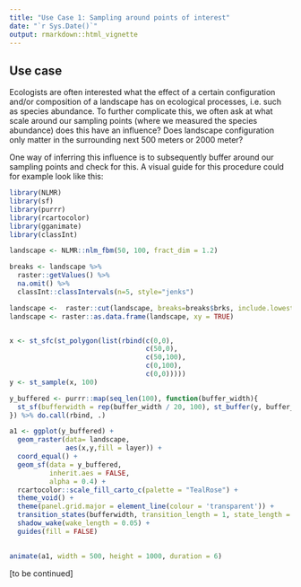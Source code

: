 ```yaml
---
title: "Use Case 1: Sampling around points of interest"
date: "`r Sys.Date()`"
output: rmarkdown::html_vignette
---
```


## Use case
Ecologists are often interested what the effect of a certain configuration and/or composition of a landscape has on ecological processes, i.e. such as species abundance. To further complicate this, we often ask at what scale around our sampling points (where we measured the species abundance) does this have an influence? Does landscape configuration only matter in the surrounding next 500 meters or 2000 meter? 

One way of inferring this influence is to subsequently buffer around our sampling points and check for this.
A visual guide for this procedure could for example look like this:

```r
library(NLMR)
library(sf)
library(purrr)
library(rcartocolor)
library(gganimate)
library(classInt)

landscape <- NLMR::nlm_fbm(50, 100, fract_dim = 1.2) 

breaks <- landscape %>%
  raster::getValues() %>%
  na.omit() %>%
  classInt::classIntervals(n=5, style="jenks")

landscape <-  raster::cut(landscape, breaks=breaks$brks, include.lowest=T)
landscape <- raster::as.data.frame(landscape, xy = TRUE)


x <- st_sfc(st_polygon(list(rbind(c(0,0),
                                  c(50,0),
                                  c(50,100),
                                  c(0,100),
                                  c(0,0)))))
y <- st_sample(x, 100)

y_buffered <- purrr::map(seq_len(100), function(buffer_width){
  st_sf(bufferwidth = rep(buffer_width / 20, 100), st_buffer(y, buffer_width / 20))
}) %>% do.call(rbind, .)

a1 <- ggplot(y_buffered) +
  geom_raster(data= landscape, 
              aes(x,y,fill = layer)) +
  coord_equal() +
  geom_sf(data = y_buffered,
          inherit.aes = FALSE,
          alpha = 0.4) +
  rcartocolor::scale_fill_carto_c(palette = "TealRose") + 
  theme_void() +
  theme(panel.grid.major = element_line(colour = 'transparent')) +
  transition_states(bufferwidth, transition_length = 1, state_length = 1) +
  shadow_wake(wake_length = 0.05) +
  guides(fill = FALSE) 
  

animate(a1, width = 500, height = 1000, duration = 6)
```

[to be continued]
